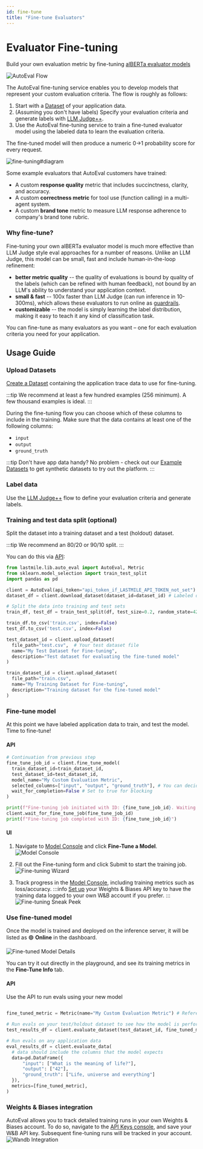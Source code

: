 ```yaml
---
id: fine-tune
title: "Fine-tune Evaluators"
---
```



# Evaluator Fine-tuning

Build your own evaluation metric by fine-tuning [alBERTa evaluator models](/autoeval/models)

![AutoEval Flow](/img/autoeval_flow_finetuning.png)

The AutoEval fine-tuning service enables you to develop models that represent your custom evaluation criteria. The flow is roughly as follows:
1. Start with a [Dataset](/autoeval/datasets) of your application data.
2. (Assuming you don't have labels) Specify your evaluation criteria and generate labels with [LLM Judge++](/autoeval/labeling).
3. Use the AutoEval fine-tuning service to train a fine-tuned evaluator model using the labeled data to learn the evaluation criteria.

The fine-tuned model will then produce a numeric 0->1 probability score for every request.

![fine-tuning#diagram](https://andrew-dev-s3.s3.amazonaws.com/Fine-Tuning.png)

Some example evaluators that AutoEval customers have trained:
* A custom **response quality** metric that includes succinctness, clarity, and accuracy.
* A custom **correctness metric** for tool use (function calling) in a multi-agent system.
* A custom **brand tone** metric to measure LLM response adherence to company's brand tone rubric.

### Why fine-tune?

Fine-tuning your own alBERTa evaluator model is much more effective than LLM Judge style eval approaches for a number of reasons.
Unlike an LLM Judge, this model can be small, fast and include human-in-the-loop refinement:
* **better metric quality** -- the quality of evaluations is bound by quality of the labels (which can be refined with human feedback), not bound by an LLM's ability to understand your application context.
* **small & fast** -- 100x faster than LLM Judge (can run inference in 10-300ms), which allows these evaluators to run online as [guardrails](/autoeval/guardrails).
* **customizable** -- the model is simply learning the label distribution, making it easy to teach it any kind of classification task.

You can fine-tune as many evaluators as you want – one for each evaluation criteria you need for your application.

## Usage Guide 

### Upload Datasets
[Create a Dataset](/autoeval/datasets#create-a-new-dataset) containing the application trace data to use for fine-tuning. 

:::tip
We recommend at least a few hundred examples (256 minimum). A few thousand examples is ideal.
:::

During the fine-tuning flow you can choose which of these columns to include in the training. Make sure that the data contains at least one of the following columns:
* `input`
* `output`
* `ground_truth`

:::tip
Don't have app data handy? No problem - check out our [Example Datasets](/autoeval/datasets/example-datasets) to get synthetic datasets to try out the platform.
:::

### Label data
Use the [LLM Judge++](/autoeval/labeling#usage-guide) flow to define your evaluation criteria and generate labels.

### Training and test data split (optional)
Split the dataset into a training dataset and a test (holdout) dataset.

:::tip
We recommend an 80/20 or 90/10 split.
:::

You can do this via [API](/category/sdk):

<Tabs groupId="split_dataset">
  <TabItem value="python">
  
  ```python title="split_dataset"
from lastmile.lib.auto_eval import AutoEval, Metric
from sklearn.model_selection import train_test_split
import pandas as pd

client = AutoEval(api_token="api_token_if_LASTMILE_API_TOKEN_not_set")
dataset_df = client.download_dataset(dataset_id=dataset_id) # Labeled dataset from previous step

# Split the data into training and test sets
train_df, test_df = train_test_split(df, test_size=0.2, random_state=42)

train_df.to_csv('train.csv', index=False)
test_df.to_csv('test.csv', index=False)

test_dataset_id = client.upload_dataset(
    file_path="test.csv",  # Your test dataset file
    name="My Test Dataset for Fine-tuning",
    description="Test dataset for evaluating the fine-tuned model"
)

train_dataset_id = client.upload_dataset(
    file_path="train.csv",
    name="My Training Dataset for Fine-tuning",
    description="Training dataset for the fine-tuned model"
)
```

  </TabItem>
</Tabs>


### Fine-tune model
At this point we have labeled application data to train, and test the model. Time to fine-tune!

#### API
<Tabs groupId="fine_tune">
  <TabItem value="python">
  
  ```python title="fine_tune"
# Continuation from previous step
fine_tune_job_id = client.fine_tune_model(
    train_dataset_id=train_dataset_id,  
    test_dataset_id=test_dataset_id,
    model_name="My Custom Evaluation Metric",
    selected_columns=["input", "output", "ground_truth"], # You can decide which of these columns to include in the training data
    wait_for_completion=False # Set to true for blocking
)

print(f"Fine-tuning job initiated with ID: {fine_tune_job_id}. Waiting for completion...")
client.wait_for_fine_tune_job(fine_tune_job_id)
print(f"Fine-tuning job completed with ID: {fine_tune_job_id}")
```

  </TabItem>
</Tabs>

#### UI
1. Navigate to [Model Console](https://lastmileai.dev/models) and click **Fine-Tune a Model**.
![Model Console](/img/models/model_console.png)

2. Fill out the Fine-tuning form and click Submit to start the training job.
![Fine-tuning Wizard](/img/models/fine_tuning_form.png)

3. Track progress in the [Model Console](https://lastmileai.dev/models), including training metrics such as loss/accuracy.
    :::info
    [Set up](#weights--biases-integration) your Weights & Biases API key to have the training data logged to your own W&B account if you prefer.
    :::
    ![Fine-tuning Sneak Peek](/img/models/fine_tuning_progress_data.png)

### Use fine-tuned model

Once the model is trained and deployed on the inference server, it will be listed as 🟢 **Online** in the dashboard.

![Fine-tuned Model Details](/img/models/fine_tuning_model_details.png)

You can try it out directly in the playground, and see its training metrics in the **Fine-Tune Info** tab.

#### API
Use the API to run evals using your new model

<Tabs groupId="run_inference">
  <TabItem value="python">
  
  ```python title="run_inference"

fine_tuned_metric = Metric(name="My Custom Evaluation Metric") # Reference the fine-tuned model by name or id

# Run evals on your test/holdout dataset to see how the model is performing
test_results_df = client.evaluate_dataset(test_dataset_id, fine_tuned_metric)

# Run evals on any application data
eval_results_df = client.evaluate_data(
    # data should include the columns that the model expects
    data=pd.DataFrame({
        "input": ["What is the meaning of life?"],
        "output": ["42"],
        "ground_truth": ["Life, universe and everything"]
    }),
    metrics=[fine_tuned_metric],
)
```

  </TabItem>
</Tabs>

### Weights & Biases integration

AutoEval allows you to track detailed training runs in your own Weights & Biases account. To do so, navigate to the [API Keys console](https://lastmileai.dev/apikeys), and save your W&B API key.
Subsequent fine-tuning runs will be tracked in your account.
![Wandb Integration](/img/api/wandb.png)